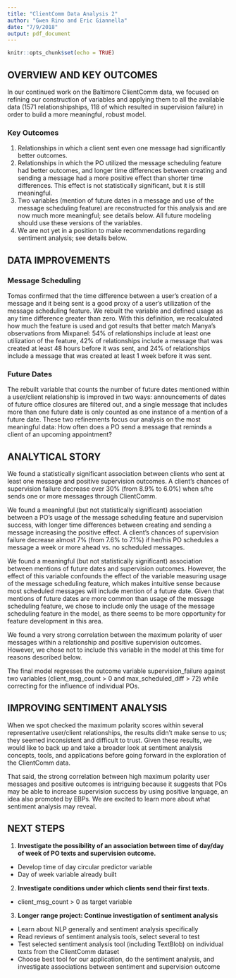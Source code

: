 ```yaml
---
title: "ClientComm Data Analysis 2"
author: "Gwen Rino and Eric Giannella"
date: "7/9/2018"
output: pdf_document
---
```


```r
knitr::opts_chunk$set(echo = TRUE)
```

## OVERVIEW AND KEY OUTCOMES

In our continued work on the Baltimore ClientComm data, we focused on refining our construction of variables and applying them to all the available data (1571 relationshipships, 118 of which resulted in supervision failure) in order to build a more meaningful, robust model.

### Key Outcomes

1) Relationships in which a client sent even one message had significantly better outcomes.     
2) Relationships in which the PO utilized the message scheduling feature had better outcomes, and longer time differences between creating and sending a message had a more positive effect than shorter time differences. This effect is not statistically significant, but it is still meaningful.     
3) Two variables (mention of future dates in a message and use of the message scheduling feature) are reconstructed for this analysis and are now much more meaningful; see details below. All future modeling should use these versions of the variables.    
4) We are not yet in a position to make recommendations regarding sentiment analysis; see details below.

## DATA IMPROVEMENTS

### Message Scheduling

Tomas confirmed that the time difference between a user's creation of a message and it being sent is a good proxy of a user's utilization of the message scheduling feature. We rebuilt the variable and defined usage as any time difference greater than zero. With this definition, we recalculated how much the feature is used and got results that better match Manya's observations from Mixpanel: 54% of relationships include at least one utilization of the feature, 42% of relationships include a message that was created at least 48 hours before it was sent, and 24% of relationships include a message that was created at least 1 week before it was sent. 

### Future Dates

The rebuilt variable that counts the number of future dates mentioned within a user/client relationship is improved in two ways: announcements of dates of future office closures are filtered out, and a single message that includes more than one future date is only counted as one instance of a mention of a future date. These two refinements focus our analysis on the most meaningful data: How often does a PO send a message that reminds a client of an upcoming appointment?

## ANALYTICAL STORY

We found a statistically significant association between clients who sent at least one message and positive supervision outcomes. A client's chances of supervision failure decrease over 30% (from 8.9% to 6.0%) when s/he sends one or more messages through ClientComm.

We found a meaningful (but not statistically significant) association between a PO's usage of the message scheduling feature and supervision success, with longer time differences between creating and sending a message increasing the positive effect. A client's chances of supervision failure decrease almost 7% (from 7.6% to 7.1%) if her/his PO schedules a message a week or more ahead vs. no scheduled messages.

We found a meaningful (but not statistically significant) association between mentions of future dates and supervision outcomes. However, the effect of this variable confounds the effect of the variable measuring usage of the message scheduling feature, which makes intuitive sense because most scheduled messages will include mention of a future date. Given that mentions of future dates are more common than usage of the message scheduling feature, we chose to include only the usage of the message scheduling feature in the model, as there seems to be more opportunity for feature development in this area.

We found a very strong correlation between the maximum polarity of user messages within a relationship and positive supervision outcomes. However, we chose not to include this variable in the model at this time for reasons described below.

The final model regresses the outcome variable supervision_failure against two variables (client_msg_count > 0 and max_scheduled_diff > 72) while correcting for the influence of individual POs.

## IMPROVING SENTIMENT ANALYSIS

When we spot checked the maximum polarity scores within several representative user/client relationships, the results didn't make sense to us; they seemed inconsistent and difficult to trust. Given these results, we would like to back up and take a broader look at sentiment analysis concepts, tools, and applications before going forward in the exploration of the ClientComm data.

That said, the strong correlation between high maximum polarity user messages and positive outcomes is intriguing because it suggests that POs may be able to increase supervision success by using positive language, an idea also promoted by EBPs. We are excited to learn more about what sentiment analysis may reveal.

## NEXT STEPS

1. **Investigate the possibility of an association between time of day/day of week of PO texts and supervision outcome.**    
- Develop time of day circular predictor variable    
- Day of week variable already built
  
  
2. **Investigate conditions under which clients send their first texts.**    
- client_msg_count > 0 as target variable       
  
  
3. **Longer range project: Continue investigation of sentiment analysis**    
- Learn about NLP generally and sentiment analysis specifically    
- Read reviews of sentiment analysis tools, select several to test    
- Test selected sentiment analysis tool (including TextBlob) on individual texts from the ClientComm dataset    
- Choose best tool for our application, do the sentiment analysis, and investigate associations between sentiment and supervision outcome



